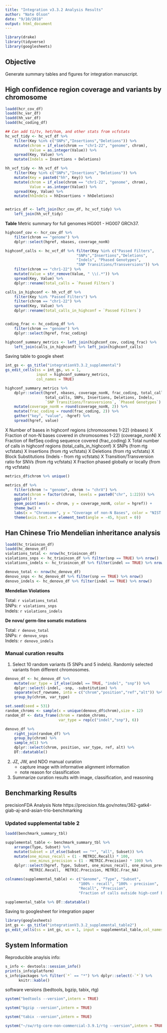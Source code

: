 ```yaml
---
title: "Integration v3.3.2 Analysis Results"
author: "Nate Olson"
date: "9/10/2018"
output: html_document
---
```


```r
library(drake)
library(tidyverse)
library(googlesheets)
```

## Objective
Generate summary tables and figures for integration manuscript.



## High confidence region coverage and variants by chromosome

```r
loadd(hcr_cov_df)
loadd(hc_var_df)
loadd(hh_var_df)
loadd(hc_coding_df)
```


```r
## Can add ti/tv, het/hom, and other stats from vcfstats
hc_vcf_tidy <- hc_vcf_df %>% 
    filter(Key %in% c("SNPs","Insertions","Deletions")) %>% 
    mutate(chrom = if_else(chrom == "chr1-22", "genome", chrom),
           Value = as.integer(Value)) %>% 
    spread(Key, Value) %>% 
    mutate(Indels = Insertions + Deletions)

hh_vcf_tidy <- hh_vcf_df %>% 
    filter(Key %in% c("SNPs","Insertions","Deletions")) %>% 
    mutate(Key = paste0("hh", Key)) %>% 
    mutate(chrom = if_else(chrom == "chr1-22", "genome", chrom),
           Value = as.integer(Value)) %>% 
    spread(Key, Value) %>% 
    mutate(hhIndels = hhInsertions + hhDeletions)


metrics_df <- left_join(hcr_cov_df, hc_vcf_tidy) %>% 
    left_join(hh_vcf_tidy)
```



__Table__ Metric summary for full genomes HG001 - HG007 GRCh37. 
```r
highconf_cov <- hcr_cov_df %>% 
    filter(chrom == "genome") %>% 
    dplyr::select(hgref, nbases, coverage_nonN) 

highconf_calls <- hc_vcf_df %>% filter(Key %in% c("Passed Filters",
                                "SNPs","Insertions","Deletions", 
                                "Indels", "Phased Genotypes", 
                                "SNP Transitions/Transversions")) %>% 
    filter(chrom == "chr1-22") %>% 
    mutate(Value = str_remove(Value, " \\(.*")) %>% 
    spread(Key, Value) %>% 
    dplyr::rename(total_calls = `Passed Filters`)

calls_in_highconf <- hh_vcf_df %>% 
    filter(Key %in% "Passed Filters") %>% 
    filter(chrom == "chr1-22") %>% 
    spread(Key, Value) %>% 
    dplyr::rename(total_calls_in_highconf = `Passed Filters`)


coding_frac <- hc_coding_df %>% 
    filter(chrom == "genome") %>% 
    dplyr::select(hgref, frac_coding)

highconf_summary_metrics <- left_join(highconf_cov, coding_frac) %>%
    left_join(calls_in_highconf) %>% left_join(highconf_calls)
```
Saving table to google sheet
```r
int_gs <- gs_title("integrationV3.3.2_supplemental")
gs_edit_cells(ss = int_gs, ws = 1, 
              input = highconf_summary_metrics, 
              col_names = TRUE)
```

```r
highconf_summary_metrics %>% 
    dplyr::select(hgref, nbases, coverage_nonN, frac_coding, total_calls_in_highconf, 
                  total_calls, SNPs, Insertions, Deletions, Indels, 
                  `SNP Transitions/Transversions`, `Phased Genotypes`) %>% 
    mutate(coverage_nonN = round(coverage_nonN, 2)) %>% 
    mutate(frac_coding = round(frac_coding, 2)) %>% 
    gather("key", "value", -hgref) %>% 
    spread(hgref, value)
```


X Number of bases in highconf regions (chromosomes 1-22) (nbases)
X Fraction of non-N bases covered in chromosomes 1-22) (coverage_nonN)
X Fraction of RefSeq coding sequence covered (frac_coding)
X Total number of calls in highconf regions (total_calls_in_highconf)
X SNPs (from rtg vcfstats)
X Insertions (from rtg vcfstats)
X Deletions (from rtg vcfstats)
X Block Substitutions (Indels - from rtg vcfstats)
X Transition/Transversion ratio for SNVs (from rtg vcfstats)
X Fraction phased globally or locally (from rtg vcfstats)


```r
metrics_df$chrom %>% unique()
```


```r
metrics_df %>% 
    filter(chrom != "genome", chrom != "chrX") %>% 
    mutate(chrom = factor(chrom, levels = paste0("chr", 1:22))) %>% 
    ggplot() + 
    geom_point(aes(x = chrom, y = coverage_nonN, color = hgref)) + 
    theme_bw() + 
    labs(x = "Chromsome", y = "Coverage of non-N Bases", color = "NIST ID") + 
    theme(axis.text.x = element_text(angle = -45, hjust = 0))
```


## Han Chinese Trio Mendelian inheritance analysis
```r
loadd(hc_trioincon_df)
loadd(hc_denovo_df)
violations_total <- nrow(hc_trioincon_df)
violations_snps <- hc_trioincon_df %>% filter(snp == TRUE) %>% nrow()
violations_indels <- hc_trioincon_df %>% filter(indel == TRUE) %>% nrow()

denovo_total <- nrow(hc_denovo_df)
denovo_snps <- hc_denovo_df %>% filter(snp == TRUE) %>% nrow()
denovo_indels <- hc_denovo_df %>% filter(indel == TRUE) %>% nrow()
```

__Mendelian Violations__   

Total: `r violations_total`   
SNPs: `r violations_snps`  
Indels: `r violations_indels`   

__De novo/ germ-line somatic mutations__  

Total: `r denovo_total`   
SNPs: `r denovo_snps`  
Indels: `r denovo_indels`   

### Manual curation results
1. Select 10 random variants (5 SNPs and 5 indels). Randomly selected variants from different chromosomes. 
```r
denovo_df <- hc_denovo_df %>% 
    mutate(var_type = if_else(indel == TRUE, "indel", "snp")) %>% 
    dplyr::select(-indel, -snp, -substitution) %>% 
    separate(vcf_rowname, into = c("chrom","position","ref","alt")) %>% 
    group_by(chrom, var_type)

set.seed(seed = 531)
random_chroms <- sample(x = unique(denovo_df$chrom),size = 12)
random_df <- data_frame(chrom = random_chroms,
                        var_type = rep(c("indel","snp"), 6))

denovo_df %>% 
    right_join(random_df) %>% 
    group_by(chrom) %>% 
    sample_n(1) %>% 
    dplyr::select(chrom, position, var_type, ref, alt) %>% 
    DT::datatable()
```

2. JZ, JW, and NDO manual curation
    - capture image with informative alignment information
    - note reason for classification
3. Summarize curation results with image, classification, and reasoning

## Benchmarking Results
precisionFDA Analysis Note
https://precision.fda.gov/notes/362-gatk4-giab-aj-and-asian-trio-benchmarking 

### Updated supplemental table 2
```r
loadd(benchmark_summary_tbl)
```


```r
supplemental_table <- benchmark_summary_tbl %>% 
    arrange(Type, Subset) %>% 
    mutate(Subset = if_else(Subset == "*", "all", Subset)) %>% 
    mutate(one_minus_recall = (1 - METRIC.Recall) * 100, 
           one_minus_precision = (1 - METRIC.Precision) * 100) %>% 
    dplyr::select(hgref, Type, Subset, one_minus_recall, one_minus_precision,  
           METRIC.Recall,  METRIC.Precision, METRIC.Frac_NA)

colnames(supplemental_table) <- c("Genome", "Type", "Subset", 
                                 "100% - recall", "100% - precision", 
                                 "Recall", "Precision", 
                                 "Fraction of calls outside high-conf bed")

```


```r
supplemental_table %>% DT::datatable()
```

Saving to googlesheet for integration paper
```r
library(googlesheets)
int_gs <- gs_title("integrationV3.3.2_supplemental_table2")
gs_edit_cells(ss = int_gs, ws = 1, input = supplemental_table,col_names = TRUE)
```

## System Information
Reproducible anaylsis info: 
```r
s_info <- devtools::session_info()
print(s_info$platform)
s_info$packages %>% filter(`*` == "*") %>% dplyr::select(-`*`) %>% 
      knitr::kable()
```

software versions (bedtools, bgzip, tabix, rtg)
```r
system("bedtools --version",intern = TRUE)
```
```r
system("bgzip --version",intern = TRUE)
```

```r
system("tabix --version",intern = TRUE)
```

```r
system("~/sw/rtg-core-non-commercial-3.9.1/rtg --version",intern = TRUE)[1:2]
```


